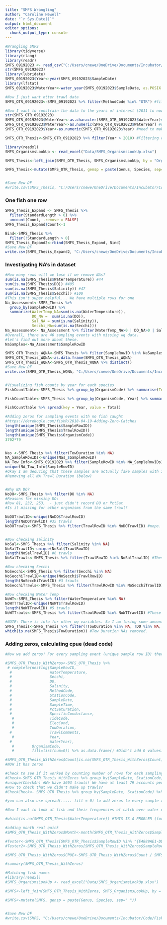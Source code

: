 ```yaml
---
title: "SMFS Wrangling"
author: "Caroline Newell"
date: "`r Sys.Date()`"
output: html_document
editor_options: 
  chunk_output_type: console
---
```


```r
#Wrangling SMFS 
library(tidyverse)
library(rlang)
library(readr)
SMFS_09192023 <- read_csv("C:/Users/cnewe/OneDrive/Documents/Incubator/Code/FishForesightIncubator/Data/SMFS_09192023.csv")
str(SMFS_09192023)
library(lubridate)
SMFS_09192023$Year<-year(SMFS_09192023$SampleDate)
library(lfstat)
SMFS_09192023$WaterYear<-water_year(SMFS_09192023$SampleDate, as.POSIX = FALSE, origin="usgs")
```


```r
#Now I just want otter trawl data
SMFS_OTR_09192023<-SMFS_09192023 %>% filter(MethodCode %in% "OTR") #filters otter trawl samples from table

#Now I want to constrain the data to the years of interest (2011 to now)
str(SMFS_OTR_09192023)
SMFS_OTR_09192023$WaterYear<-as.character(SMFS_OTR_09192023$WaterYear)#when converting the factor to a number, need to first make it a character and THEN numeric. Otherwise, the number gets changedfor some reason.
SMFS_OTR_09192023$WaterYear<-as.numeric(SMFS_OTR_09192023$WaterYear) #need to make water year numeric so I can filter out years easily.
SMFS_OTR_09192023$Year<-as.numeric(SMFS_OTR_09192023$Year) #need to make water year numeric so I can filter out years easily.

SMFS_OTR_Thesis<-SMFS_OTR_09192023 %>% filter(Year > 2010) #Filtering out years which overlap with South Bay Otter Trawl Survey for my thesis work.

library(readxl)
SMFS_OrganismsLookUp <- read_excel("Data/SMFS_OrganismsLookUp.xlsx")

SMFS_Thesis<-left_join(SMFS_OTR_Thesis, SMFS_OrganismsLookUp, by = "OrganismCode")

SMFS_Thesis<-mutate(SMFS_OTR_Thesis, gensp = paste(Genus, Species, sep=" "))


#Save New DF
#write.csv(SMFS_Thesis, "C:/Users/cnewe/OneDrive/Documents/Incubator/Code/FishForesightIncubator/Data/SMFS_Thesis.csv")

```

### One fish one row
```r
SMFS_Thesis_Expand <- SMFS_Thesis %>%
  filter(StandardLength > 0) %>%
  uncount(Count, .remove = FALSE) 
SMFS_Thesis_Expand$Count<-1

Bind<-SMFS_Thesis %>%
  filter(!StandardLength > 0)
SMFS_Thesis_Expand2<-rbind(SMFS_Thesis_Expand, Bind)
#Save New DF
write.csv(SMFS_Thesis_Expand2, "C:/Users/cnewe/OneDrive/Documents/Incubator/Code/FishForesightIncubator/Data/SMFS_OneFishOneRow.csv")

```


### Investigating NA's in dataset
```r
#How many rows will we lose if we remove NAs?
sum(is.na(SMFS_Thesis$WaterTemperature)) #44
sum(is.na(SMFS_Thesis$DO)) #495
sum(is.na(SMFS_Thesis$Salinity)) #47
sum(is.na(SMFS_Thesis$Secchi)) #100
#This isn't super helpful... We have multiple rows for one 
Na_Assessment<-SMFS_Thesis %>% 
  group_by(SampleRowID) %>% 
  summarize(WaterTemp_NA=sum(is.na(WaterTemperature)),
            DO_NA =  sum(is.na(DO)),
            Sal_NA = sum(is.na(Salinity)),
            Secchi_NA=sum(is.na(Secchi)))
Na_Assessment<- Na_Assessment %>% filter(WaterTemp_NA>0 | DO_NA>0 | Sal_NA>0 | Secchi_NA>0)
#Overall, there are 46 sampling events with missing wq data.
#let's find out more about these.
NaSamples<-Na_Assessment$SampleRowID

SMFS_OTR_Thesis_WQNA<-SMFS_Thesis %>% filter(SampleRowID %in% NaSamples) %>% group_by(SampleRowID) %>% select(SampleRowID, StationCode, MethodCode, TowDuration, WaterTemperature, Secchi, Salinity, DO, PctSaturation, SpecificConductance, TideCode, SampleDate, Year, WaterYear)
SMFS_OTR_Thesis_WQNA<-as.data.frame(SMFS_OTR_Thesis_WQNA)
SMFS_OTR_Thesis_WQNA<-SMFS_OTR_Thesis_WQNA %>% distinct()
#Save New DF
write.csv(SMFS_OTR_Thesis_WQNA, "C:/Users/cnewe/OneDrive/Documents/Incubator/Code/FishForesightIncubator/Data/SMFS_NA_WaterQuality.csv")


#Visualizing fish counts by year for each species
FishCountTable<-SMFS_Thesis %>% group_by(OrganismCode) %>% summarise(Total=sum(Count))

FishCountTable<-SMFS_Thesis %>% group_by(OrganismCode, Year) %>% summarise(Total=sum(Count))

FishCountTable %>% spread(key = Year, value = Total)

#Adding zeros for sampling events with no fish caught
#https://derekogle.com/fishR/2018-04-19-Adding-Zero-Catches
length(unique(SMFS_Thesis$SampleRowID)) 
length(unique(SMFS_Thesis$TrawlRowID)) 
length(unique(SMFS_Thesis$OrganismCode))
3702*79


Nas_<-SMFS_Thesis %>% filter(TowDuration %in% NA)
NA_SampleRowIDs<-unique(Nas_$SampleRowID)
NA_Tow_Info<-SMFS_09192023 %>% filter(SampleRowID %in% NA_SampleRowIDs)
unique(NA_Tow_Info$SampleRowID)
#Okay I am deducing that these samples are actually fake samples with incidental or rod and reel info? 
#Removing all NA Trawl Duration (below)


#Why NA DO?
NoDO<-SMFS_Thesis %>% filter(DO %in% NA)
#Reasons for missing DO: 
#Row 81, 232, 253,  - just didn't record DO or PctSat
#Is it missing for other organisms from the same trawl?

NoDOTrawlID<-unique(NoDO$TrawlRowID)
length(NoDOTrawlID) #35 trawls
NoDOTrawls<-SMFS_Thesis %>% filter(TrawlRowID %in% NoDOTrawlID) #nope. The trawl just doesn't have the info! Remove these rows.


#Now checking salinity
NoSal<-SMFS_Thesis %>% filter(Salinity %in% NA)
NoSalTrawlID<-unique(NoSal$TrawlRowID)
length(NoSalTrawlID) #6 trawls
NoSalTrawls<-SMFS_Thesis %>% filter(TrawlRowID %in% NoSalTrawlID) #These trawls just doesn't have the info! Remove these rows.

#Now checking Secchi
NoSecchi<-SMFS_Thesis %>% filter(Secchi %in% NA)
NoSecchiTrawlID<-unique(NoSecchi$TrawlRowID) 
length(NoSecchiTrawlID) #3 trawls
NoSecchiTrawls<-SMFS_Thesis %>% filter(TrawlRowID %in% NoSecchiTrawlID) #These trawls just doesn't have the info! Remove these rows.

#Now checking Water Temp
NoWT<-SMFS_Thesis %>% filter(WaterTemperature %in% NA)
NoWTTrawlID<-unique(NoWT$TrawlRowID) 
length(NoWTTrawlID) #5 trawls
NoWTTrawls<-SMFS_Thesis %>% filter(TrawlRowID %in% NoWTTrawlID) #These trawls just doesn't have the info! Also missing all other WQ. Remove these rows.

#NOTE: There is info for other wq variables. So I am losing some amount of good info here... 
SMFS_Thesis<-SMFS_Thesis %>% filter(!TowDuration %in% NA, !DO %in% NA, !Salinity %in% NA, !Secchi %in% NA, !WaterTemperature %in% NA, !TideCode %in% NA, !StationCode %in% NA) #Remove NA rows for Tow Duration, DO, Salinity, Secchi, and Water Temp (Important WQ). Also removed NA's for other variables of interest for good measure. 
which(is.na(SMFS_Thesis$TowDuration)) #Tow Duration NAs removed.
```

### Adding zeros, calculating cpue (dead code)
```r
#Now we add zeros! For every sampling event (unique sample row ID) there should be catch data for each species (unique organism code). 

#SMFS_OTR_Thesis_WithZeros<-SMFS_OTR_Thesis %>% 
 # complete(nesting(SampleRowID, 
  #                 WaterTemperature, 
  #                 Secchi, 
  #                 DO, 
  #                 Salinity, 
  #                 MethodCode, 
  #                 StationCode, 
  #                 SampleDate, 
  #                 SampleTime, 
  #                 PctSaturation, 
  #                 SpecificConductance, 
   #                TideCode, 
   #                ElecCond, 
   #                TowDuration, 
  #                 TrawlComments, 
   #                Year, 
  #                 WaterYear), 
   #        OrganismCode, 
   #        fill=list(num=0)) %>% as.data.frame() #Didn't add 0 values...Also ended up with more rows than expected? I have more rows than expected because there are multiple SIZES which each get their own row as well. So if I care about size/age classes, will have to bin those first and then add zeros. For now, move forward here.

#SMFS_OTR_Thesis_WithZeros$Count[is.na(SMFS_OTR_Thesis_WithZeros$Count)] <- 0
#NOW it has zeros

#Check to see if it worked by counting number of rows for each sampling event (unique tow ID) and make sure it has a minimum of 79 accounts (79 unique organism codes in SMFS_OTR_Thesis)
#Check<-SMFS_OTR_Thesis_WithZeros %>% group_by(SampleDate, StationCode) %>% summarize(n=n())
#unique(Check$n) #We have 3693 trawls! We have at least 79 accounts per trawl (but that also doesn't make sense if we have at least one row with non-zero counts yeah?)
#How to check that we didn't make up trawls?
#CheckCheck<- SMFS_OTR_Thesis %>% group_by(SampleDate, StationCode) %>% summarize(n=n()) #Same number of rows so that is good.

#you can also use spread(..... fill = 0) to add zeros to every sample x spp combo that doesn't exist or have data and then gather() it back up.

#Now I want to look at fish and their frequencies of catch over water quality parameters. 

#which(is.na(SMFS_OTR_Thesis$WaterTemperature)) #THIS IS A PROBLEM (for later). Use this link to fix: https://www.tutorialspoint.com/dealing-with-missing-data-in-r#:~:text=Finding%20Missing%20Data%20in%20R&text=We%20can%20use%20the%20is,otherwise%20it%20should%20be%20False.

#adding month real quick
#SMFS_OTR_Thesis_WithZeros$Month<-month(SMFS_OTR_Thesis_WithZeros$SampleDate)

#Tester<-SMFS_OTR_Thesis[SMFS_OTR_Thesis$SampleRowID %in% "{E4889AE1-DD10-4A96-A1C2-E0BFFEB6FCBF}",]
#Tester2<-SMFS_OTR_Thesis_WithZeros[SMFS_OTR_Thesis_WithZeros$SampleRowID %in% "{E4889AE1-DD10-4A96-A1C2-E0BFFEB6FCBF}",]

#SMFS_OTR_Thesis_WithZeros$CPUE<-SMFS_OTR_Thesis_WithZeros$Count / SMFS_OTR_Thesis_WithZeros$TowDuration

#summary(SMFS_OTR_Thesis_WithZeros)

#Matching fish names
#library(readxl)
#SMFS_OrganismsLookUp <- read_excel("Data/SMFS_OrganismsLookUp.xlsx")

#SMFS<-left_join(SMFS_OTR_Thesis_WithZeros, SMFS_OrganismsLookUp, by = "OrganismCode")

#SMFS<-mutate(SMFS, gensp = paste(Genus, Species, sep=" "))


#Save New DF
#write.csv(SMFS, "C:/Users/cnewe/OneDrive/Documents/Incubator/Code/FishForesightIncubator/Data/SMFS_Zeros.csv")
```
